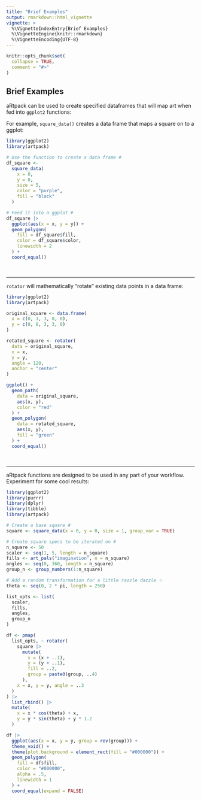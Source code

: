 ```yaml
---
title: "Brief Examples"
output: rmarkdown::html_vignette
vignette: >
  %\VignetteIndexEntry{Brief Examples}
  %\VignetteEngine{knitr::rmarkdown}
  %\VignetteEncoding{UTF-8}
---
```


```r
knitr::opts_chunk$set(
  collapse = TRUE,
  comment = "#>"
)
```

## Brief Examples

aRtpack can be used to create specified dataframes that will map art when fed into `ggplot2` functions:

For example, `square_data()` creates a data frame that maps a square on to a ggplot:
```r
library(ggplot2)
library(artpack)

# Use the function to create a data frame #
df_square <-
  square_data(
    x = 0,
    y = 0,
    size = 5,
    color = "purple",
    fill = "black"
  )

# Feed it into a ggplot #
df_square |>
  ggplot(aes(x = x, y = y)) +
  geom_polygon(
    fill = df_square$fill,
    color = df_square$color,
    linewidth = 2
  ) +
  coord_equal()
```

<br>

---

`rotator` will mathematically "rotate" existing data points in a data frame:
```r
library(ggplot2)
library(artpack)

original_square <- data.frame(
  x = c(0, 3, 3, 0, 0),
  y = c(0, 0, 3, 3, 0)
)

rotated_square <- rotator(
  data = original_square,
  x = x,
  y = y,
  angle = 120,
  anchor = "center"
)

ggplot() +
  geom_path(
    data = original_square,
    aes(x, y),
    color = "red"
  ) +
  geom_polygon(
    data = rotated_square,
    aes(x, y),
    fill = "green"
  ) +
  coord_equal()
```
<br>

---

aRtpack functions are designed to be used in any part of your workflow. Experiment for some cool results:
```r
library(ggplot2)
library(purrr)
library(dplyr)
library(tibble)
library(artpack)

# Create a base square #
square <- square_data(x = 0, y = 0, size = 1, group_var = TRUE)

# Create square specs to be iterated on #
n_square <- 50
scaler <- seq(1, 5, length = n_square)
fills <- art_pals("imagination", n = n_square)
angles <- seq(0, 360, length = n_square)
group_n <- group_numbers(1:n_square)

# Add a random transformation for a little razzle dazzle ✨
theta <- seq(0, 2 * pi, length = 250)

list_opts <- list(
  scaler,
  fills,
  angles,
  group_n
)

df <- pmap(
  list_opts, ~ rotator(
    square |>
      mutate(
        x = (x + ..1),
        y = (y + ..1),
        fill = ..2,
        group = paste0(group, ..4)
      ),
    x = x, y = y, angle = ..3
  )
) |>
  list_rbind() |>
  mutate(
    x = x * cos(theta) + x,
    y = y * sin(theta) + y * 1.2
  )

df |>
  ggplot(aes(x = x, y = y, group = rev(group))) +
  theme_void() +
  theme(plot.background = element_rect(fill = "#000000")) +
  geom_polygon(
    fill = df$fill,
    color = "#000000",
    alpha = .5,
    linewidth = 1
  ) +
  coord_equal(expand = FALSE)
```

